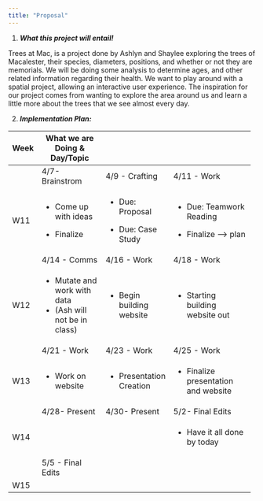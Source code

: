 ```yaml
---
title: "Proposal"
---
```


1.  ***What this project will entail!***

Trees at Mac, is a project done by Ashlyn and Shaylee exploring the trees of Macalester, their species, diameters, positions, and whether or not they are memorials.
We will be doing some analysis to determine ages, and other related information regarding their health.
We want to play around with a spatial project, allowing an interactive user experience.
The inspiration for our project comes from wanting to explore the area around us and learn a little more about the trees that we see almost every day.

2.  ***Implementation Plan:***

+------+--------------------------------+----------------------------+---------------------------------------+
| Week | What we are Doing & Day/Topic  |                            |                                       |
+======+================================+============================+=======================================+
|      | 4/7- Brainstrom                | 4/9 - Crafting             | 4/11 - Work                           |
+------+--------------------------------+----------------------------+---------------------------------------+
| W11  | -   Come up with ideas         | -   Due: Proposal          | -   Due: Teamwork Reading             |
|      |                                |                            |                                       |
|      | -   Finalize                   | -   Due: Case Study        | -   Finalize –\> plan                 |
+------+--------------------------------+----------------------------+---------------------------------------+
|      | 4/14 - Comms                   | 4/16 - Work                | 4/18 - Work                           |
+------+--------------------------------+----------------------------+---------------------------------------+
| W12  | -   Mutate and work with data  | -   Begin building website | -   Starting building website out     |
|      | -   (Ash will not be in class) |                            |                                       |
+------+--------------------------------+----------------------------+---------------------------------------+
|      | 4/21 - Work                    | 4/23 - Work                | 4/25 - Work                           |
+------+--------------------------------+----------------------------+---------------------------------------+
| W13  | -   Work on website            | -   Presentation Creation  | -   Finalize presentation and website |
+------+--------------------------------+----------------------------+---------------------------------------+
|      | 4/28- Present                  | 4/30- Present              | 5/2- Final Edits                      |
+------+--------------------------------+----------------------------+---------------------------------------+
| W14  |                                |                            | -   Have it all done by today         |
+------+--------------------------------+----------------------------+---------------------------------------+
|      | 5/5 - Final Edits              |                            |                                       |
+------+--------------------------------+----------------------------+---------------------------------------+
| W15  |                                |                            |                                       |
+------+--------------------------------+----------------------------+---------------------------------------+
